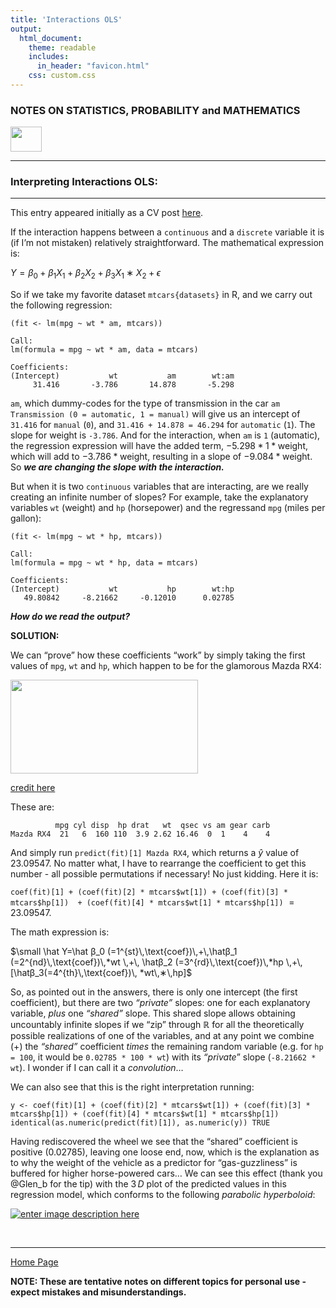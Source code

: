 ```yaml
---
title: 'Interactions OLS'
output: 
  html_document:
    theme: readable
    includes:
      in_header: "favicon.html" 
    css: custom.css
---
```



### **NOTES ON STATISTICS, PROBABILITY and MATHEMATICS**

<a href="http://rinterested.github.io/statistics/index.html">
<img HEIGHT="40" WIDTH="50" src="logo.PNG"></a>

---

### Interpreting Interactions OLS:

---

This entry appeared initially as a CV post [here](http://stats.stackexchange.com/q/185583/67822).

If the interaction happens between a `continuous` and a `discrete` variable it is (if I'm not mistaken) relatively straightforward. The mathematical expression is:

$Y=β_0+β_1X_1+β_2X_2+β_3X_1∗X_2+\epsilon$

So if we take my favorite dataset `mtcars{datasets}` in R, and we carry out the following regression:

    (fit <- lm(mpg ~ wt * am, mtcars))
    
    Call:
    lm(formula = mpg ~ wt * am, data = mtcars)
    
    Coefficients:
    (Intercept)           wt           am        wt:am  
         31.416       -3.786       14.878       -5.298  

`am`, which dummy-codes for the type of transmission in the car `am Transmission (0 = automatic, 1 = manual)` will give us an intercept of `31.416` for `manual` (`0`), and `31.416 + 14.878 = 46.294` for `automatic` (`1`). The slope for weight is `-3.786`. And for the interaction, when `am` is `1` (automatic), the regression expression will have the added term, $-5.298*1*\text {weight}$, which will add to $-3.786*\text {weight}$, resulting in a slope of $-9.084*\text {weight}$. So ***we are changing the slope with the interaction.***

But when it is two `continuous` variables that are interacting, are we really creating an infinite number of slopes? For example, take the explanatory variables `wt` (weight) and `hp` (horsepower) and the regressand `mpg` (miles per gallon):

    (fit <- lm(mpg ~ wt * hp, mtcars))
    
    Call:
    lm(formula = mpg ~ wt * hp, data = mtcars)
    
    Coefficients:
    (Intercept)           wt           hp        wt:hp  
       49.80842     -8.21662     -0.12010      0.02785

***How do we read the output?*** 

**SOLUTION:**

We can "prove" how these coefficients "work" by simply taking the first values of `mpg`, `wt` and `hp`, which happen to be for the glamorous Mazda RX4:

 <img src="http://i.stack.imgur.com/Gunpa.jpg" width="300" height="150">

[credit here](http://www.classicandperformancecar.com)

These are:

              mpg cyl disp  hp drat   wt  qsec vs am gear carb
    Mazda RX4  21   6  160 110  3.9 2.62 16.46  0  1    4    4

And simply run `predict(fit)[1] Mazda RX4`, which returns a $\hat y$ value of  $23.09547$. No matter what, I have to rearrange the coefficient to get this number - all possible permutations if necessary! No just kidding. Here it is:

`coef(fit)[1] + (coef(fit)[2] * mtcars$wt[1]) + (coef(fit)[3] * mtcars$hp[1]) 
+ (coef(fit)[4] * mtcars$wt[1] * mtcars$hp[1])` $= 23.09547$. 

The math expression is:

$\small \hat Y=\hat β_0 (=1^{st}\,\text{coef})\,+\,\hatβ_1 (=2^{nd}\,\text{coef})\,*wt \,+\, \hatβ_2 (=3^{rd}\,\text{coef})\,*hp \,+\, [\hatβ_3(=4^{th}\,\text{coef})\, *wt\,∗\,hp]$

So, as pointed out in the answers, there is only one intercept (the first coefficient), but there are two *"private"* slopes: one for each explanatory variable, *plus* one *"shared"* slope. This shared slope allows obtaining uncountably infinite slopes if we "zip" through $\mathbb{R}$ for all the theoretically possible realizations of one of the variables, and at any point we combine ($+$) the *"shared"* coefficient *times* the remaining random variable (e.g. for `hp = 100`, it would be `0.02785 * 100 * wt`) with its *"private*" slope (`-8.21662 * wt`). I wonder if I can call it a *convolution*...

We can also see that this is the right interpretation running: 

    y <- coef(fit)[1] + (coef(fit)[2] * mtcars$wt[1]) + (coef(fit)[3] * mtcars$hp[1]) + (coef(fit)[4] * mtcars$wt[1] * mtcars$hp[1])
    identical(as.numeric(predict(fit)[1]), as.numeric(y)) TRUE

Having rediscovered the wheel we see that the "shared" coefficient is positive (0.02785), leaving one loose end, now, which is the explanation as to why the weight of the vehicle as a predictor for "gas-guzzliness" is buffered for higher horse-powered cars... We can see this effect (thank you @Glen_b for the tip) with the $3\,D$ plot of the predicted values in this regression model, which conforms to the following *parabolic hyperboloid*:


[![enter image description here][1]][1]



  [1]: http://i.stack.imgur.com/VeVpK.png
  [2]: http://i.stack.imgur.com/Gunpa.jpg
<br>


---
<a href="http://rinterested.github.io/statistics/index.html">Home Page</a>

**NOTE: These are tentative notes on different topics for personal use - expect mistakes and misunderstandings.**
